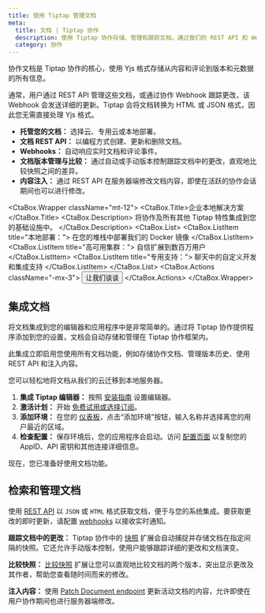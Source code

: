 ```yaml
---
title: 使用 Tiptap 管理文档
meta:
  title: 文档 | Tiptap 协作
  description: 使用 Tiptap 协作存储、管理和跟踪文档。通过我们的 REST API 和 Webhooks 实现实时更新。
  category: 协作
---
```



协作文档是 Tiptap 协作的核心，使用 Yjs 格式存储从内容和评论到版本和元数据的所有信息。

通常，用户通过 REST API 管理这些文档，或通过协作 Webhook 跟踪更改，该 Webhook 会发送详细的更新。Tiptap 会将文档转换为 HTML 或 JSON 格式，因此您无需直接处理 Yjs 格式。

- **托管您的文档：** 选择云、专用云或本地部署。
- **文档 REST API：** 以编程方式创建、更新和删除文档。
- **Webhooks：** 自动响应实时文档和评论事件。
- **文档版本管理与比较：** 通过自动或手动版本控制跟踪文档中的更改，直观地比较快照之间的差异。
- **内容注入：** 通过 REST API 在服务器端修改文档内容，即使在活跃的协作会话期间也可以进行修改。

<CtaBox.Wrapper className="mt-12">
  <CtaBox.Title>企业本地解决方案</CtaBox.Title>
  <CtaBox.Description>
    将协作及所有其他 Tiptap 特性集成到您的基础设施中。
  </CtaBox.Description>
  <CtaBox.List>
    <CtaBox.ListItem title="本地部署：">
      在您的堆栈中部署我们的 Docker 镜像
    </CtaBox.ListItem>
    <CtaBox.ListItem title="高可用集群：">
      自信扩展到数百万用户
    </CtaBox.ListItem>
    <CtaBox.ListItem title="专用支持：">
      聊天中的自定义开发和集成支持
    </CtaBox.ListItem>
  </CtaBox.List>
  <CtaBox.Actions className="-mx-3">
    <Button className="text-white/80 hover:text-white/100" variant="tertiary" asChild>
      <Link href="https://tiptap.dev/contact-sales">
        让我们谈谈
        <ArrowRightIcon className="w-4 h-4" />
      </Link>
    </Button>
  </CtaBox.Actions>
</CtaBox.Wrapper>

## 集成文档

将文档集成到您的编辑器和应用程序中是非常简单的。通过将 Tiptap 协作提供程序添加到您的设置，文档会自动存储和管理在 Tiptap 协作框架内。

此集成立即启用您使用所有文档功能，例如存储协作文档、管理版本历史、使用 REST API 和注入内容。

<Callout title="注意" variant="hint">
  您可以轻松地将文档从我们的云迁移到本地服务器。
</Callout>

1. **集成 Tiptap 编辑器：** 按照 [安装指南](/collaboration/getting-started/install) 设置编辑器。
2. **激活计划：** 开始 [免费试用或选择订阅](https://cloud.tiptap.dev/v2/billing)。
3. **添加环境：** 在您的 [仪表板](https://cloud.tiptap.dev/)，点击“添加环境”按钮，输入名称并选择离您的用户最近的区域。
4. **检查配置：** 保存环境后，您的应用程序会启动。访问 [配置页面](https://cloud.tiptap.dev/v2/configuration/document-server) 以复制您的 AppID、API 密钥和其他连接详细信息。

现在，您已准备好使用文档功能。

## 检索和管理文档

使用 [REST API](/collaboration/documents/rest-api) 以 `JSON` 或 `HTML` 格式获取文档，便于与您的系统集成。要获取更改的即时更新，请配置 [webhooks](/collaboration/core-concepts/webhooks) 以接收实时通知。

**跟踪文档中的更改：** Tiptap 协作中的 [快照](/collaboration/documents/snapshot) 扩展会自动捕捉并存储文档在指定间隔的快照。它还允许手动版本控制，使用户能够跟踪详细的更改和文档演变。

**比较快照：** [比较快照](/collaboration/documents/snapshot-compare) 扩展让您可以直观地比较文档的两个版本，突出显示更改及其作者，帮助您查看随时间而来的修改。

**注入内容：** 使用 [Patch Document endpoint](/collaboration/documents/content-injection) 更新活动文档的内容，允许即使在用户协作期间也进行服务器端修改。